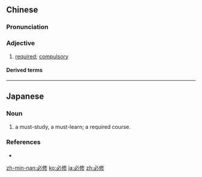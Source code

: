 ==Chinese==
{{zh-forms}}

===Pronunciation===
{{zh-pron
|m=bìxiū
|c=bit1 sau1
|mn=pit-siu
|cat=a
}}

===Adjective===
{{zh-adj}}

# {{qualifier|of a course, textbook, etc}} [[required]]; [[compulsory]]

====Derived terms====
{{zh-der|必修課}}

{{zh-cat|Intermediate}}

----

==Japanese==
{{ja-kanjitab|ひつ|k1=ひっ|しゅう|yomi=on}}

===Noun===
{{ja-noun|ひっしゅう}}

# a must-study, a must-learn; a required course.
#: {{ja-usex|日本語 会話の授業は必修です。|にほんご かいわ の じゅぎょう は ひっしゅう です。|You '''must take''' Japanese conversation class.}}
#: {{ja-usex|必修の科目は、５つ あります。|ひっしゅう の かもく は、いつつ あります。|We have five '''compulsory''' subjects.}}
#: {{ja-usex|卒業まで の必修は何です か？|そつぎょう まで の ひっしゅう は なん です か？|What are the '''requirements''' before graduating?}}

===References===
* {{R:Kojien}}

[[zh-min-nan:必修]]
[[ko:必修]]
[[ja:必修]]
[[zh:必修]]